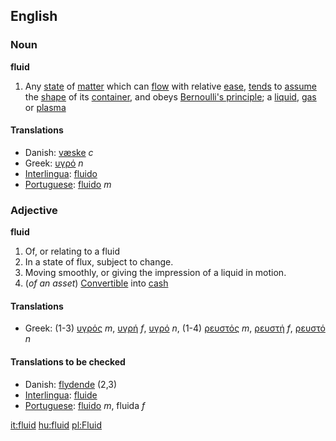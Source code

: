 ==English==
===Noun===
'''fluid'''
# Any [[state]] of [[matter]] which can [[flow]] with relative [[ease]], [[tend]]s to [[assume]] the [[shape]] of its [[container]], and obeys [[Bernoulli's principle]]; a [[liquid]], [[gas]] or [[plasma]]

====Translations====
{{Top}}
* Danish: [[væske]] ''c''
* Greek: [[:el:υγρός|υγρό]] ''n''
* [[Interlingua]]: [[fluido]]
* [[Portuguese]]: [[fluido]] ''m''
{{Mid}}
{{Bottom}}

===Adjective===
'''fluid'''
# Of, or relating to a fluid
# In a state of flux, subject to change.
# Moving smoothly, or giving the impression of a liquid in motion.
# (''of an asset'') [[Convertible]] into [[cash]]

====Translations====
{{Top}}
* Greek: (1-3) [[:el:υγρός|υγρός]] ''m'', [[:el:υγρός|υγρή]] ''f'', [[:el:υγρός|υγρό]] ''n'', (1-4) [[:el:ρευστός|ρευστός]] ''m'', [[:el:ρευστός|ρευστή]] ''f'', [[:el:ρευστός|ρευστό]] ''n''
{{Mid}}
{{Bottom}}

====Translations to be checked====
* Danish: [[flydende]] (2,3)
* [[Interlingua]]: [[fluide]]
* [[Portuguese]]: [[fluido]] ''m'', fluida ''f''

[[it:fluid]]
[[hu:fluid]]
[[pl:Fluid]]
